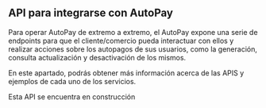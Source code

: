 
<HeroPattern />

## API para integrarse con AutoPay

Para operar AutoPay de extremo a extremo, el AutoPay expone una serie de endpoints para que el cliente/comercio pueda interactuar con ellos y realizar acciones sobre los autopagos de sus usuarios, como la generación, consulta actualización y desactivación de los mismos.

En este apartado, podrás obtener más información acerca de las APIS y ejemplos de cada uno de los servicios.

<Note type="warning"> Esta API se encuentra en construcción </Note>
